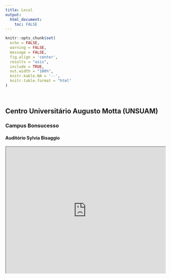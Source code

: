 ```yaml
---
title: Local
output:
  html_document:
    toc: FALSE
---
```


<!--install and/or load all R packages-->
```r
knitr::opts_chunk$set(
  echo = FALSE,
  warning = FALSE,
  message = FALSE,
  fig.align = 'center',
  results = "asis",
  include = TRUE,
  out.width = "100%",
  knitr.kable.NA = '--',
  knitr.table.format = "html"
)
```

<br>

## Centro Universitário Augusto Motta (UNSUAM)

### Campus Bonsucesso

#### Auditório Sylvia Bisaggio

<div class="mapouter"><div class="gmap_canvas"><iframe class="gmap_iframe" width="100%" frameborder="2px solid black" scrolling="no" marginheight="0" marginwidth="0" src="https://maps.google.com/maps?width=600&amp;height=400&amp;hl=en&amp;q=Avenida Para, 84, Bonsucesso, RJ&amp;t=&amp;z=14&amp;ie=UTF8&amp;iwloc=B&amp;output=embed"></iframe><a href="https://gachanox.io/">Gacha Nox APK</a></div><style>.mapouter{position:relative;text-align:right;width:100%;height:400px;}.gmap_canvas {overflow:hidden;background:none!important;width:100%;height:400px;}.gmap_iframe {height:400px!important;}</style></div>

<br>
